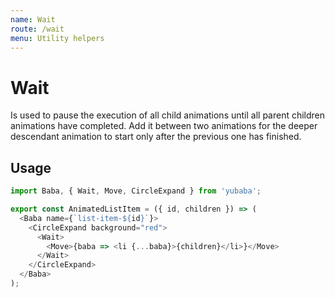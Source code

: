 ```yaml
---
name: Wait
route: /wait
menu: Utility helpers
---
```



# Wait

Is used to pause the execution of all child animations until all parent children animations have completed.
Add it between two animations for the deeper descendant animation to start only after the previous one has finished.

## Usage

```js
import Baba, { Wait, Move, CircleExpand } from 'yubaba';

export const AnimatedListItem = ({ id, children }) => (
  <Baba name={`list-item-${id}`}>
    <CircleExpand background="red">
      <Wait>
        <Move>{baba => <li {...baba}>{children}</li>}</Move>
      </Wait>
    </CircleExpand>
  </Baba>
);
```
